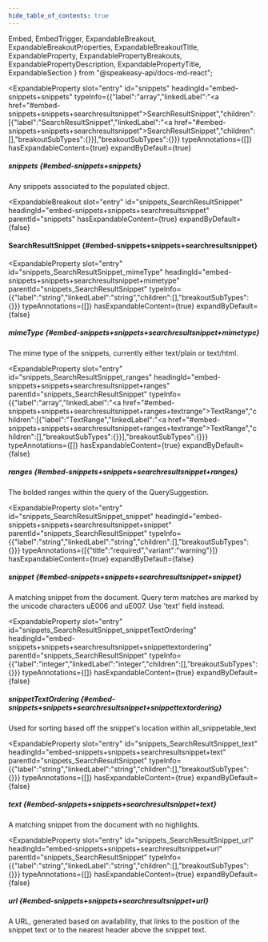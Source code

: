 ```yaml
---
hide_table_of_contents: true
---
```

  Embed,
  EmbedTrigger,
  ExpandableBreakout,
  ExpandableBreakoutProperties,
  ExpandableBreakoutTitle,
  ExpandableProperty,
  ExpandablePropertyBreakouts,
  ExpandablePropertyDescription,
  ExpandablePropertyTitle,
  ExpandableSection
} from "@speakeasy-api/docs-md-react";

<ExpandableSection>

<ExpandableProperty
  slot="entry"
  id="snippets"
  headingId="embed-snippets+snippets"
  typeInfo={{"label":"array","linkedLabel":"<a href=\"#embed-snippets+snippets+searchresultsnippet\">SearchResultSnippet</a>","children":[{"label":"SearchResultSnippet","linkedLabel":"<a href=\"#embed-snippets+snippets+searchresultsnippet\">SearchResultSnippet</a>","children":[],"breakoutSubTypes":{}}],"breakoutSubTypes":{}}}
  typeAnnotations={[]}
  hasExpandableContent={true}
  expandByDefault={true}
>

<ExpandablePropertyTitle slot="title">

##### snippets \{#embed-snippets+snippets\}

</ExpandablePropertyTitle>

<ExpandablePropertyDescription slot="description">

Any snippets associated to the populated object.

</ExpandablePropertyDescription>

<ExpandablePropertyBreakouts slot="breakouts">

<ExpandableBreakout
  slot="entry"
  id="snippets_SearchResultSnippet"
  headingId="embed-snippets+snippets+searchresultsnippet"
  parentId="snippets"
  hasExpandableContent={true}
  expandByDefault={false}
>

<ExpandableBreakoutTitle slot="title">

#### SearchResultSnippet \{#embed-snippets+snippets+searchresultsnippet\}

</ExpandableBreakoutTitle>

<ExpandableBreakoutProperties slot="properties">

<ExpandableProperty
  slot="entry"
  id="snippets_SearchResultSnippet_mimeType"
  headingId="embed-snippets+snippets+searchresultsnippet+mimetype"
  parentId="snippets_SearchResultSnippet"
  typeInfo={{"label":"string","linkedLabel":"string","children":[],"breakoutSubTypes":{}}}
  typeAnnotations={[]}
  hasExpandableContent={true}
  expandByDefault={false}
>

<ExpandablePropertyTitle slot="title">

##### mimeType \{#embed-snippets+snippets+searchresultsnippet+mimetype\}

</ExpandablePropertyTitle>

<ExpandablePropertyDescription slot="description">

The mime type of the snippets, currently either text/plain or text/html.

</ExpandablePropertyDescription>

</ExpandableProperty>

<ExpandableProperty
  slot="entry"
  id="snippets_SearchResultSnippet_ranges"
  headingId="embed-snippets+snippets+searchresultsnippet+ranges"
  parentId="snippets_SearchResultSnippet"
  typeInfo={{"label":"array","linkedLabel":"<a href=\"#embed-snippets+snippets+searchresultsnippet+ranges+textrange\">TextRange</a>","children":[{"label":"TextRange","linkedLabel":"<a href=\"#embed-snippets+snippets+searchresultsnippet+ranges+textrange\">TextRange</a>","children":[],"breakoutSubTypes":{}}],"breakoutSubTypes":{}}}
  typeAnnotations={[]}
  hasExpandableContent={true}
  expandByDefault={false}
>

<ExpandablePropertyTitle slot="title">

##### ranges \{#embed-snippets+snippets+searchresultsnippet+ranges\}

</ExpandablePropertyTitle>

<ExpandablePropertyDescription slot="description">

The bolded ranges within the query of the QuerySuggestion.

</ExpandablePropertyDescription>

<Embed slot="embed">

<EmbedTrigger slot="trigger" embedTitle="ranges" triggerText="View ranges details">

<Embedranges />

</EmbedTrigger>

</Embed>

</ExpandableProperty>

<ExpandableProperty
  slot="entry"
  id="snippets_SearchResultSnippet_snippet"
  headingId="embed-snippets+snippets+searchresultsnippet+snippet"
  parentId="snippets_SearchResultSnippet"
  typeInfo={{"label":"string","linkedLabel":"string","children":[],"breakoutSubTypes":{}}}
  typeAnnotations={[{"title":"required","variant":"warning"}]}
  hasExpandableContent={true}
  expandByDefault={false}
>

<ExpandablePropertyTitle slot="title">

##### snippet \{#embed-snippets+snippets+searchresultsnippet+snippet\}

</ExpandablePropertyTitle>

<ExpandablePropertyDescription slot="description">

A matching snippet from the document. Query term matches are marked by the unicode characters uE006 and uE007. Use 'text' field instead.

</ExpandablePropertyDescription>

</ExpandableProperty>

<ExpandableProperty
  slot="entry"
  id="snippets_SearchResultSnippet_snippetTextOrdering"
  headingId="embed-snippets+snippets+searchresultsnippet+snippettextordering"
  parentId="snippets_SearchResultSnippet"
  typeInfo={{"label":"integer","linkedLabel":"integer","children":[],"breakoutSubTypes":{}}}
  typeAnnotations={[]}
  hasExpandableContent={true}
  expandByDefault={false}
>

<ExpandablePropertyTitle slot="title">

##### snippetTextOrdering \{#embed-snippets+snippets+searchresultsnippet+snippettextordering\}

</ExpandablePropertyTitle>

<ExpandablePropertyDescription slot="description">

Used for sorting based off the snippet's location within all_snippetable_text

</ExpandablePropertyDescription>

</ExpandableProperty>

<ExpandableProperty
  slot="entry"
  id="snippets_SearchResultSnippet_text"
  headingId="embed-snippets+snippets+searchresultsnippet+text"
  parentId="snippets_SearchResultSnippet"
  typeInfo={{"label":"string","linkedLabel":"string","children":[],"breakoutSubTypes":{}}}
  typeAnnotations={[]}
  hasExpandableContent={true}
  expandByDefault={false}
>

<ExpandablePropertyTitle slot="title">

##### text \{#embed-snippets+snippets+searchresultsnippet+text\}

</ExpandablePropertyTitle>

<ExpandablePropertyDescription slot="description">

A matching snippet from the document with no highlights.

</ExpandablePropertyDescription>

</ExpandableProperty>

<ExpandableProperty
  slot="entry"
  id="snippets_SearchResultSnippet_url"
  headingId="embed-snippets+snippets+searchresultsnippet+url"
  parentId="snippets_SearchResultSnippet"
  typeInfo={{"label":"string","linkedLabel":"string","children":[],"breakoutSubTypes":{}}}
  typeAnnotations={[]}
  hasExpandableContent={true}
  expandByDefault={false}
>

<ExpandablePropertyTitle slot="title">

##### url \{#embed-snippets+snippets+searchresultsnippet+url\}

</ExpandablePropertyTitle>

<ExpandablePropertyDescription slot="description">

A URL, generated based on availability, that links to the position of the snippet text or to the nearest header above the snippet text.

</ExpandablePropertyDescription>

</ExpandableProperty>

</ExpandableBreakoutProperties>

</ExpandableBreakout>

</ExpandablePropertyBreakouts>

</ExpandableProperty>

</ExpandableSection>